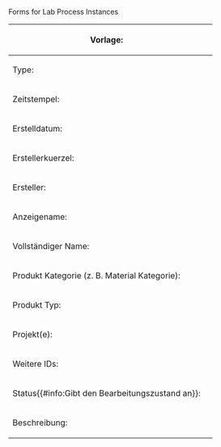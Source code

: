 <noinclude>Forms for Lab Process Instances

{{Helper/Docu/FormTemplate}}

</noinclude>
<includeonly>
{{{info|page name=LabObject:<LabProcess/Instance[short_timestamp]>-<LabProcess/Instance[creator_abbreviation]>-<unique number;start=01>00-<LabProcess/Instance[type_symbol]>}}}
<div id="wikiPreview" style="display: none; padding-bottom: 25px; margin-bottom: 25px; border-bottom: 1px solid #AAAAAA;"></div>
{{{for template|LabProcess/Instance}}}
{| class="formtable"
! Vorlage: 
| {{{field|template}}}
|-
! Type: 
| {{{field|type_symbol}}}
|-
! Zeitstempel: 
| {{{field|short_timestamp}}}
|-
! Erstelldatum: 
| {{{field|timestamp|input type=datetime|default=now}}}
|-
! Erstellerkuerzel: 
| {{{field|creator_abbreviation}}}
|-
! Ersteller: 
| {{{field|creator|default=current user}}} 
|-
! Anzeigename: 
| {{{field|display_name}}} 
|-
! Vollständiger Name: 
| {{{field|full_name}}} 
|-
! Produkt Kategorie (z. B. Material Kategorie): 
| {{{field|output_category|input type=tree|top category=Material|height=500|width=400|depth=1}}} 
<!-- {{{field|material category2|input type=combobox|default=Category:Material|values from concept=MaterialCategory}}} -->
|-
! Produkt Typ:
| {{{field|output_type|input type=SF_Select|query=((Category:@@@@));?Display_title_of;format~plain;sep~,;link~none;headers~hide;limit~1000|sametemplate|field=output_category|label|mandatory}}}
|-
! Projekt(e): 
| {{{field|projects|values from category=Projekt|input type=tokens}}}
|-
! Weitere IDs: 
| {{{field|additional_ids|input type=tokens}}}
|-
! Status{{#info:Gibt den Bearbeitungszustand an}}: 
| {{{field|status|input type=dropdown|default=Pending|values=Pending,In Work,Completed}}}
|-
! Beschreibung: 
| {{{field|description|input type=textarea|editor=visualeditor|class=toolbarOnTop}}} 
|}
{{{end template}}}

{{{standard input|save}}}
</includeonly>